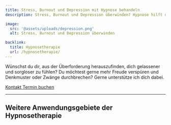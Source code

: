 ```yaml
---
title: Stress, Burnout und Depression mit Hypnose behandeln
description: Stress, Burnout und Depression überwinden? Hypnose hilft dir, gelassener zu werden und Denkmuster zu durchbrechen. Finde mit Hypnose zu mehr Freude und Leichtigkeit.

image:
  src: '@assets/uploads/depression.png'
  alt: Stress, Burnout und Depression überwinden

backlink:
  title: Hypnosetherapie
  url: /hypnosetherapie/
---
```



<div class="relative">

<p>
  Wünschst du dir, aus der Überforderung herauszufinden, dich gelassener und sorgloser zu fühlen? Du möchtest gerne mehr Freude verspüren und Denkmuster oder
  Zwänge durchbrechen? Gerne unterstütze ich dich dabei.
</p>

<div class="flex gap-4">
  <a data-umami-event="Home – Button Kontakt" href="/kontakt/" class="inline-flex items-center justify-center px-6 py-3 text-base leading-tight font-bold text-red-600 bg-transparent border border-red-600 rounded-full transition hover:bg-red-500 hover:text-red-50 no-underline" onclick="document.app.emitEvent('mouseDown', 'trigger-to-5');"> 
    <span class="">Kontakt</span>
  </a>
  <a
  data-umami-event="Open Calendly"
  href="https://calendly.com/bern-hypnose/erstsitzung"
  target="_blank"
  class="inline-flex no-prose items-center justify-center px-6 py-3 text-base leading-tight font-bold text-white bg-red-600 border border-red-600 rounded-full transition hover:bg-red-500 hover:text-red-50 no-underline"
>
  <span>Termin buchen</span>
</a>

</div>
</div>

<hr class="border-gray-400" />
<h2 class="text-balance">Weitere Anwendungsgebiete der Hypnosetherapie</h2>
<SubPages id="hypnotherapy" exclude="/hypnosetherapie/stress-burnout-und-depression/" columns={3} />
